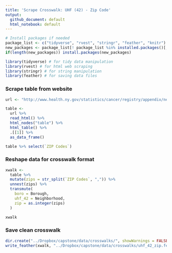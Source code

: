 ```yaml
---
title: 'Scrape Crosswalk: UHF (42) - Zip Code'
output:
  github_document: default
  html_notebook: default
---
```


```r
# Install packages if needed
package_list <- c("tidyverse", "rvest", "stringr", "feather", "knitr")
new_packages <- package_list[! package_list %in% installed.packages()[,"Package"]]
if(length(new_packages)) install.packages(new_packages)

library(tidyverse) # for tidy data manipulation
library(rvest) # for html web scraping
library(stringr) # for string manipulation
library(feather) # for saving data files
```

### Scrape table from website
```r
url <- "http://www.health.ny.gov/statistics/cancer/registry/appendix/neighborhoods.htm"

table <- 
  url %>%
  read_html() %>% 
  html_nodes("table") %>% 
  html_table() %>% 
  .[[1]] %>% 
  as_data_frame()

table %>% select(`ZIP Codes`)
```

### Reshape data for crosswalk format
```r
xwalk <-
  table %>%  
  mutate(zips = str_split(`ZIP Codes`, ",")) %>% 
  unnest(zips) %>% 
  transmute(
    boro = Borough,
    uhf_42 = Neighborhood,
    zip = as.integer(zips)
  )

xwalk
```

### Save clean crosswalk
```r
dir.create("../Dropbox/capstone/data/crosswalks/", showWarnings = FALSE)
write_feather(xwalk, "../Dropbox/capstone/data/crosswalks/uhf_42_zip.feather")
```

